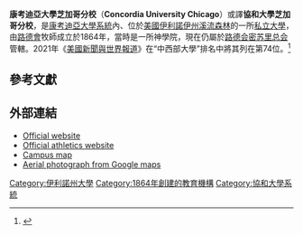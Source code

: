 {{Infobox University
|name            =Concordia University Chicago
|native_name     =
|latin_name      =
|image           =
|motto           =
|established     =1864
|type            =[[私立大學|私立大學]]
|affiliation     =[[路德会密苏里总会|路德会密苏里总会]]
|endowment       =
|staff           =
|faculty         =
|president       = Rev. Dr. Daniel L. Gard
|principal       =
|rector          =
|chancellor      =
|vice_chancellor =
|dean            =
|head_label      =
|head            =
|students        =5,286<ref>{{cite web|url=http://www.cuchicago.edu/admission-financial-aid/undergraduate/about-concordia/fast-facts/|title=Undergraduate Fast Facts|accessdate=29 January 2014|archive-date=2019-06-26|archive-url=https://web.archive.org/web/20190626012751/https://www.cuchicago.edu/admission-financial-aid/undergraduate/about-concordia/fast-facts/}}</ref>
|undergrad       =1,604
|postgrad        =3,682
|doctoral        =
|city            =[[溪流森林_(伊利諾伊州)|溪流森林]]
|state = [[伊利諾伊州|伊利諾伊州]]
|country = [[美國|美國]]
|campus          =郊區，{{convert|40|acre|ha|2}} 
|free_label      =
|free            =
|colors          =栗色和金色 <span style="background-color:#990033;width:50px;border:1px solid #000000">     </span> <span style="background-color:#FFD900;width:50px;border:1px solid #000000">     </span>
|colours         =
|mascot          = Charlie T. Cougar
|nickname        =CUC, ConChi
|affiliations    =[[康考迪亞大學系統|康考迪亞大學系統]]
|website         =http://www.cuchicago.edu/
}}
'''康考迪亞大學芝加哥分校'''（'''Concordia University Chicago'''）或譯'''協和大學芝加哥分校'''，是[[康考迪亞大學系統|康考迪亞大學系統]]內、位於[[美國|美國]][[伊利諾伊州|伊利諾伊州]][[溪流森林_(伊利諾伊州)|溪流森林]]的一所[[私立大學|私立大學]]，由[[路德會|路德會]]牧師成立於1864年，當時是一所神學院，現在仍屬於[[路德会密苏里总会|路德会密苏里总会]]管轄。2021年《[[美國新聞與世界報道|美國新聞與世界報道]]》在“中西部大學”排名中將其列在第74位。<ref>{{cite web|title=Concordia University Chicago|url=http://colleges.usnews.rankingsandreviews.com/best-colleges/concordia-river-forest-1666|publisher=U.S. News and World Report|accessdate=2015-03-08|archive-date=2016-10-25|archive-url=https://web.archive.org/web/20161025112312/http://colleges.usnews.rankingsandreviews.com/best-colleges/concordia-river-forest-1666}}</ref>

== 參考文獻==
{{reflist|30em}}
== 外部連結 ==
*[http://www.cuchicago.edu/ Official website] {{Wayback|url=http://www.cuchicago.edu/ |date=20220603163937 }}
*[http://www.cuchicago.edu/athletics Official athletics website] {{Wayback|url=http://www.cuchicago.edu/athletics |date=20100609193744 }}
*[http://www.cuchicago.edu/info/campus-map/ Campus map] {{Wayback|url=http://www.cuchicago.edu/info/campus-map/ |date=20191225165630 }}
*[http://maps.google.com/maps?q=River+Forest,+IL&ll=41.899666,-87.809536&spn=0.003861,0.006238&t=k&hl=en Aerial photograph from Google maps]

{{coord|41.89967|N|87.80954|W|type:landmark_source:enwiki|display=title}}

{{芝加哥大都會區的學院和大學}}

[[Category:伊利諾州大學|Category:伊利諾州大學]]
[[Category:1864年創建的教育機構|Category:1864年創建的教育機構]]
[[Category:協和大學系統|Category:協和大學系統]]